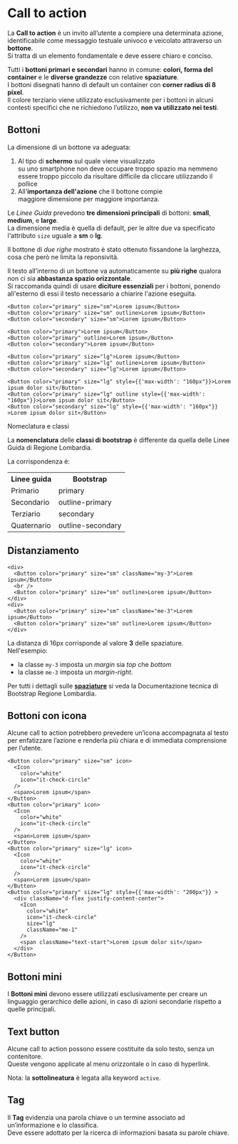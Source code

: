 
<Meta of={BottoniStories} />

# Call to action
La **Call to action** è un invito all’utente a compiere una determinata azione, identificabile come messaggio testuale univoco e veicolato attraverso un **bottone**.\
Si tratta di un elemento fondamentale e deve essere chiaro e conciso.

Tutti i **bottoni primari e secondari** hanno in comune: **colori, forma del container** e le **diverse grandezze** con relative **spaziature**.\
I bottoni disegnati hanno di default un container con **corner radius di 8 pixel**.\
Il colore terziario viene utilizzato esclusivamente per i bottoni in alcuni contesti specifici che ne richiedono l’utilizzo, **non va utilizzato nei testi**.


## Bottoni
La dimensione di un bottone va adeguata:

1. Al tipo di **schermo** sul quale viene visualizzato\
   su uno smartphone non deve occupare troppo spazio ma nemmeno essere troppo piccolo da risultare difficile da cliccare utilizzando il pollice
2. All'**importanza dell'azione** che il bottone compie\
   maggiore dimensione per maggiore importanza.

Le _Linee Guida_ prevedono **tre dimensioni principali** di bottoni: **small**, **medium**, e **large**.\
La dimensione media è quella di default, per le altre due va specificato l'attributo `size` uguale a **sm** o **lg**.

Il bottone di _due righe_ mostrato è stato ottenuto fissandone la larghezza, cosa che però ne limita la reponsività.

Il testo all'interno di un bottone va automaticamente su **più righe** qualora non ci sia **abbastanza spazio orizzontale**.\
Si raccomanda quindi di usare **diciture essenziali** per i bottoni, ponendo all'esterno di essi il testo necessario a chiarire l'azione eseguita.

<Canvas of={BottoniStories.Dimensioni} />

```tsx
<Button color="primary" size="sm">Lorem ipsum</Button>
<Button color="primary" size="sm" outline>Lorem ipsum</Button>
<Button color="secondary" size="sm">Lorem ipsum</Button>

<Button color="primary">Lorem ipsum</Button>
<Button color="primary" outline>Lorem ipsum</Button>
<Button color="secondary">Lorem ipsum</Button>

<Button color="primary" size="lg">Lorem ipsum</Button>
<Button color="primary" size="lg" outline>Lorem ipsum</Button>
<Button color="secondary" size="lg">Lorem ipsum</Button>

<Button color="primary" size="lg" style={{'max-width': "160px"}}>Lorem ipsum dolor sit</Button>
<Button color="primary" size="lg" outline style={{'max-width': "160px"}}>Lorem ipsum dolor sit</Button>
<Button color="secondary" size="lg" style={{'max-width': "160px"}} >Lorem ipsum dolor sit</Button>
```

<div className="sb-unstyled h4">Nomeclatura e classi</div>

La **nomenclatura** delle **classi di bootstrap** è differente da quella delle Linee Guida di Regione Lombardia.
<Canvas of={BottoniStories.Nomenclatura} />

La corrispondenza è:
<div style={{ width: '30%'}}>
<table className="table table-bordered table-sm">
  <tr>
    <th>Linee guida</th>
    <th>Bootstrap</th>
  </tr>
  <tr>
    <td>Primario</td>
    <td>primary</td>
  </tr>
  <tr>
    <td>Secondario</td>
    <td>outline-primary</td>
  </tr>
  <tr>
    <td>Terziario</td>
    <td>secondary</td>
  </tr>
  <tr>
    <td>Quaternario</td>
    <td>outline-secondary</td>
  </tr>
</table>
</div>


## Distanziamento
<Canvas of={BottoniStories.Distanziamento} />

```tsx
<div>
  <Button color="primary" size="sm" className="my-3">Lorem ipsum</Button>
  <br />
  <Button color="primary" size="sm" outline>Lorem ipsum</Button>
</div>
<div>
  <Button color="primary" size="sm" className="me-3">Lorem ipsum</Button>
  <Button color="primary" size="sm" outline>Lorem ipsum</Button>
</div>
```

La distanza di 16px corrisponde al valore **3** delle spaziature.\
Nell'esempio:
- la classe `my-3` imposta un *margin* sia *top* che *bottom*
- la classe `me-3` imposta un *margin-right*.

Per tutti i dettagli sulle **[spaziature](https://regionelombardia.github.io/bootstrap-lombardia/docs/organizzare-gli-spazi/spaziature/)** si veda la Documentazione tecnica di Bootstrap Regione Lombardia.

## Bottoni con icona
Alcune call to action potrebbero prevedere un’icona accompagnata al testo per enfatizzare l’azione e renderla più chiara e di immediata comprensione per l’utente.
<Canvas of={BottoniStories.BottoniConIcona} />

```tsx
<Button color="primary" size="sm" icon>
  <Icon
    color="white"
    icon="it-check-circle"
  />
  <span>Lorem ipsum</span>
</Button>
<Button color="primary" icon>
  <Icon
    color="white"
    icon="it-check-circle"
  />
  <span>Lorem ipsum</span>
</Button>
<Button color="primary" size="lg" icon>
  <Icon
    color="white"
    icon="it-check-circle"
  />
  <span>Lorem ipsum</span>
</Button>
<Button color="primary" size="lg" style={{'max-width': "200px"}} >
  <div className="d-flex justify-content-center">
    <Icon
      color="white"
      icon="it-check-circle"
      size="lg"
      className="me-1"
    />
    <span className="text-start">Lorem ipsum dolor sit</span>
  </div>
</Button>
```


## Bottoni mini
I **Bottoni mini** devono essere utilizzati esclusivamente per creare un linguaggio gerarchico delle azioni, in caso di azioni secondarie rispetto a quelle principali.
<Canvas of={BottoniStories.BottoniMini} />


## Text button
Alcune call to action possono essere costituite da solo testo, senza un contenitore.\
Queste vengono applicate al menu orizzontale o in caso di hyperlink.
<Canvas of={BottoniStories.TextButton} />

Nota: la **sottolineatura** è legata alla keyword `active`.


## Tag
Il **Tag** evidenzia una parola chiave o un termine associato ad un’informazione e lo classifica.\
Deve essere adottato per la ricerca di informazioni basata su parole chiave.
<Canvas of={BottoniStories.Tag} />


